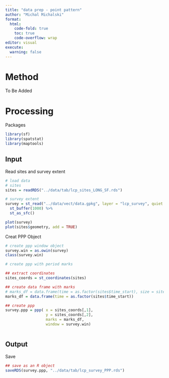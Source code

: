 ```yaml
---
title: "data prep - point pattern"
author: "Michal Michalski"
format: 
  html:
    code-fold: true
    toc: true
    code-overflow: wrap
editor: visual
execute: 
  warning: false
---
```


# Method

To Be Added

# Processing

Packages

```r

library(sf)
library(spatstat)
library(maptools)


```

## Input

Read sites and survey extent

```r

# load data
# sites
sites = readRDS("../data/tab/lcp_sites_LONG_SF.rds")

# survey extent
survey = st_read("../data/vect/data.gpkg", layer = "lcp_survey", quiet = TRUE ) %>%
  st_buffer(1000) %>% 
  st_as_sfc()

plot(survey)
plot(sites$geometry, add = TRUE)

```

Creat PPP Object

```r

# create ppp window object
survey.win = as.owin(survey)
class(survey.win)

# create ppp with period marks

## extract coordinates
sites_coords = st_coordinates(sites)

## create data frame with marks
# marks_df = data.frame(time = as.factor(sites$time_start), size = sites$size_ha)
marks_df = data.frame(time = as.factor(sites$time_start))

## create ppp
survey.ppp = ppp( x = sites_coords[,1], 
                  y = sites_coords[,2], 
                  marks = marks_df,
                  window = survey.win)



```

## Output

Save

```r

## save as an R object
saveRDS(survey.ppp, "../data/tab/lcp_survey_PPP.rds")

```
